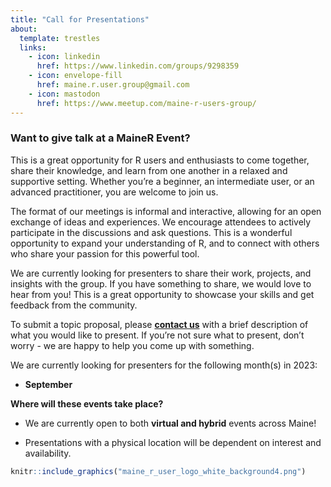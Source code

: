 ```yaml
---
title: "Call for Presentations"
about:
  template: trestles
  links:
    - icon: linkedin
      href: https://www.linkedin.com/groups/9298359
    - icon: envelope-fill
      href: maine.r.user.group@gmail.com
    - icon: mastodon
      href: https://www.meetup.com/maine-r-users-group/
---
```


### Want to give talk at a MaineR Event?

This is a great opportunity for R users and enthusiasts to come together, share their knowledge, and learn from one another in a relaxed and supportive setting. Whether you're a beginner, an intermediate user, or an advanced practitioner, you are welcome to join us.

The format of our meetings is informal and interactive, allowing for an open exchange of ideas and experiences. We encourage attendees to actively participate in the discussions and ask questions. This is a wonderful opportunity to expand your understanding of R, and to connect with others who share your passion for this powerful tool.

We are currently looking for presenters to share their work, projects, and insights with the group. If you have something to share, we would love to hear from you! This is a great opportunity to showcase your skills and get feedback from the community.

To submit a topic proposal, please [**contact us**](maine.r.user.group@gmail.com) with a brief description of what you would like to present. If you're not sure what to present, don't worry - we are happy to help you come up with something.

We are currently looking for presenters for the following month(s) in 2023:

-   **September**

**Where will these events take place?**

-   We are currently open to both **virtual and hybrid** events across Maine!

-   Presentations with a physical location will be dependent on interest and availability.

```r

knitr::include_graphics("maine_r_user_logo_white_background4.png")

```

